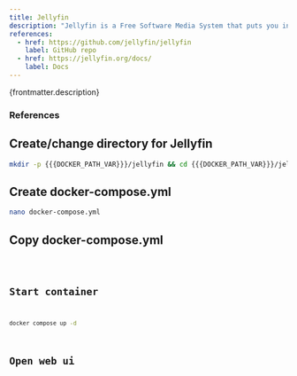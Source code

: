 ```yaml
---
title: Jellyfin
description: "Jellyfin is a Free Software Media System that puts you in control of managing and streaming your media. It is an alternative to the proprietary Emby and Plex, to provide media from a dedicated server to end-user devices via multiple apps."
references:
  - href: https://github.com/jellyfin/jellyfin
    label: GitHub repo
  - href: https://jellyfin.org/docs/
    label: Docs
---
```



<p>{frontmatter.description}</p>

### References

<ReferenceLinks references={frontmatter.references} />

## Create/change directory for Jellyfin

```sh
mkdir -p {{{DOCKER_PATH_VAR}}}/jellyfin && cd {{{DOCKER_PATH_VAR}}}/jellyfin
```

## Create docker-compose.yml

```sh
nano docker-compose.yml
```

## Copy docker-compose.yml

<Code lang="yml" title="docker-compose.yml" code={yaml} />

## Start container

```sh
docker compose up -d
```

## Open web ui

<OpenWebUI port="8096" />
